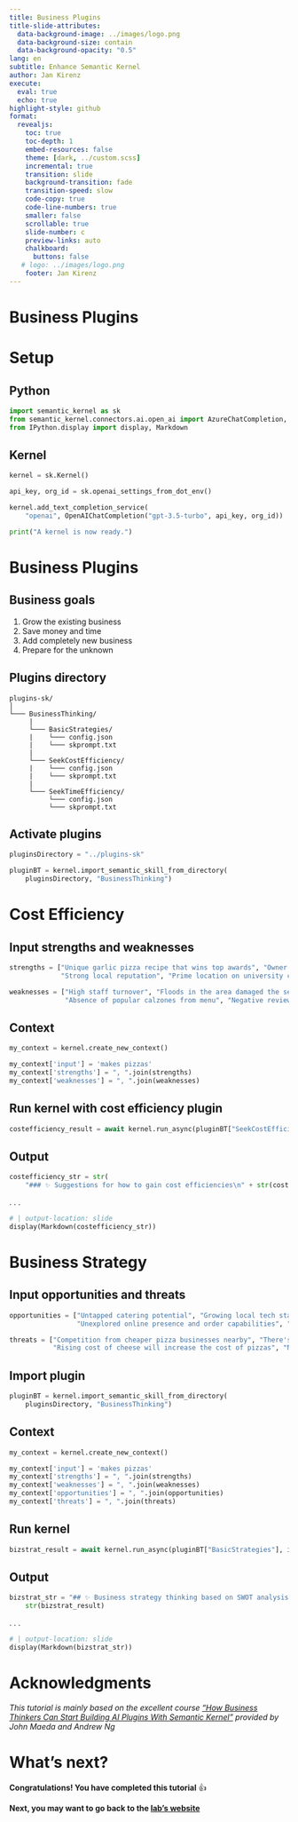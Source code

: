 ```yaml
---
title: Business Plugins
title-slide-attributes:
  data-background-image: ../images/logo.png
  data-background-size: contain
  data-background-opacity: "0.5"
lang: en
subtitle: Enhance Semantic Kernel
author: Jan Kirenz
execute:
  eval: true
  echo: true
highlight-style: github
format:
  revealjs: 
    toc: true
    toc-depth: 1
    embed-resources: false
    theme: [dark, ../custom.scss]  
    incremental: true
    transition: slide
    background-transition: fade
    transition-speed: slow
    code-copy: true
    code-line-numbers: true
    smaller: false
    scrollable: true
    slide-number: c
    preview-links: auto
    chalkboard: 
      buttons: false
   # logo: ../images/logo.png
    footer: Jan Kirenz
---
```


# Business Plugins

# Setup

## Python


```python
import semantic_kernel as sk
from semantic_kernel.connectors.ai.open_ai import AzureChatCompletion, OpenAIChatCompletion
from IPython.display import display, Markdown
```

## Kernel

```python
kernel = sk.Kernel()

api_key, org_id = sk.openai_settings_from_dot_env()

kernel.add_text_completion_service(
    "openai", OpenAIChatCompletion("gpt-3.5-turbo", api_key, org_id))

print("A kernel is now ready.")
```

# Business Plugins

## Business goals

1. Grow the existing business
2. Save money and time
3. Add completely new business
4. Prepare for the unknown

## Plugins directory

```directory
plugins-sk/
│
└─── BusinessThinking/
     |
     └─── BasicStrategies/
     |    └─── config.json
     |    └─── skprompt.txt
     |
     └─── SeekCostEfficiency/
     |    └─── config.json
     |    └─── skprompt.txt
     |
     └─── SeekTimeEfficiency/
          └─── config.json
          └─── skprompt.txt
```

## Activate plugins

```python
pluginsDirectory = "../plugins-sk"

pluginBT = kernel.import_semantic_skill_from_directory(
    pluginsDirectory, "BusinessThinking")

```

# Cost Efficiency 

## Input strengths and weaknesses

```python
strengths = ["Unique garlic pizza recipe that wins top awards", "Owner trained in Sicily at some of the best pizzerias",
             "Strong local reputation", "Prime location on university campus"]

weaknesses = ["High staff turnover", "Floods in the area damaged the seating areas that are in need of repair",
              "Absence of popular calzones from menu", "Negative reviews from younger demographic for lack of hip ingredients"]

```

## Context

```python

my_context = kernel.create_new_context()

my_context['input'] = 'makes pizzas'
my_context['strengths'] = ", ".join(strengths)
my_context['weaknesses'] = ", ".join(weaknesses)

```

## Run kernel with cost efficiency plugin

```python

costefficiency_result = await kernel.run_async(pluginBT["SeekCostEfficiency"], input_context=my_context)

```

## Output

```python
costefficiency_str = str(
    "### ✨ Suggestions for how to gain cost efficiencies\n" + str(costefficiency_result))
```

. . .

```python
# | output-location: slide
display(Markdown(costefficiency_str))
```

# Business Strategy

## Input opportunities and threats

```python
opportunities = ["Untapped catering potential", "Growing local tech startup community",
                 "Unexplored online presence and order capabilities", "Upcoming annual food fair"]

threats = ["Competition from cheaper pizza businesses nearby", "There's nearby street construction that will impact foot traffic",
           "Rising cost of cheese will increase the cost of pizzas", "No immediate local regulatory changes but it's election season"]

```

## Import plugin

```python

pluginBT = kernel.import_semantic_skill_from_directory(
    pluginsDirectory, "BusinessThinking")

```

## Context

```python
my_context = kernel.create_new_context()

my_context['input'] = 'makes pizzas'
my_context['strengths'] = ", ".join(strengths)
my_context['weaknesses'] = ", ".join(weaknesses)
my_context['opportunities'] = ", ".join(opportunities)
my_context['threats'] = ", ".join(threats)
```

## Run kernel 

```python

bizstrat_result = await kernel.run_async(pluginBT["BasicStrategies"], input_context=my_context)

```

## Output

```python

bizstrat_str = "## ✨ Business strategy thinking based on SWOT analysis\n" + \
    str(bizstrat_result)

```

. . .

```python
# | output-location: slide
display(Markdown(bizstrat_str))
```



# Acknowledgments

*This tutorial is mainly based on the excellent course ["How Business Thinkers Can Start Building AI Plugins With Semantic Kernel"](https://www.deeplearning.ai/short-courses/microsoft-semantic-kernel/) provided by John Maeda and Andrew Ng*

# What's next? {background-image="../images/logo.png" background-opacity="0.5"}

**Congratulations! You have completed this tutorial** 👍

**Next, you may want to go back to the [lab's website](https://kirenz.github.io/lab-semantic-kernel/)**



